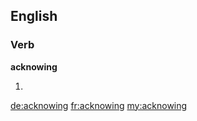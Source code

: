 ==English==

===Verb===
'''acknowing'''

# {{present participle of|acknow}}

[[de:acknowing]]
[[fr:acknowing]]
[[my:acknowing]]